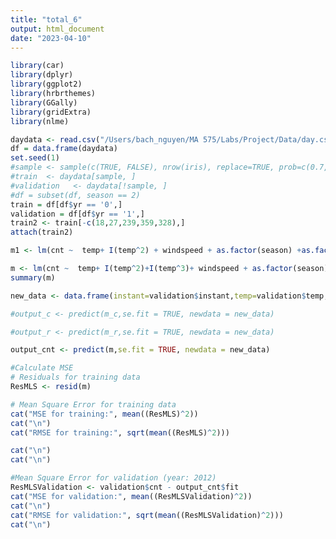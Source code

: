 ```yaml
---
title: "total_6"
output: html_document
date: "2023-04-10"
---
```


```r
library(car)
library(dplyr)
library(ggplot2)
library(hrbrthemes)
library(GGally)
library(gridExtra)
library(nlme)
```

```r
daydata <- read.csv("/Users/bach_nguyen/MA 575/Labs/Project/Data/day.csv",header=TRUE)
df = data.frame(daydata)
set.seed(1)
#sample <- sample(c(TRUE, FALSE), nrow(iris), replace=TRUE, prob=c(0.7,0.3))
#train  <- daydata[sample, ]
#validation   <- daydata[!sample, ]
#df = subset(df, season == 2)
train = df[df$yr == '0',]
validation = df[df$yr == '1',]
train2 <- train[-c(18,27,239,359,328),]
attach(train2)
```

```r

m1 <- lm(cnt ~  temp+ I(temp^2) + windspeed + as.factor(season) +as.factor(weathersit) )

```

```r
m <- lm(cnt ~  temp+ I(temp^2)+I(temp^3)+ windspeed + as.factor(season) +as.factor(weathersit))
summary(m)
```

```r
new_data <- data.frame(instant=validation$instant,temp=validation$temp, windspeed =validation$windspeed,hum=validation$hum, season =validation$season, weathersit=validation$weathersit, workingday=validation$workingday, mnth= validation$mnth, holiday = validation$holiday, weekday=validation$weekday)

#output_c <- predict(m_c,se.fit = TRUE, newdata = new_data)

#output_r <- predict(m_r,se.fit = TRUE, newdata = new_data)

output_cnt <- predict(m,se.fit = TRUE, newdata = new_data)
```

```r
#Calculate MSE
# Residuals for training data
ResMLS <- resid(m)

# Mean Square Error for training data
cat("MSE for training:", mean((ResMLS)^2))
cat("\n")
cat("RMSE for training:", sqrt(mean((ResMLS)^2)))

cat("\n")
cat("\n")

#Mean Square Error for validation (year: 2012)
ResMLSValidation <- validation$cnt - output_cnt$fit
cat("MSE for validation:", mean((ResMLSValidation)^2))
cat("\n")
cat("RMSE for validation:", sqrt(mean((ResMLSValidation)^2)))
cat("\n")
```
